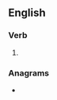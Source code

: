 ==English==

===Verb===
{{head|en|present participle}}

# {{present participle of|reteach|lang=en|nocat=1}}

===Anagrams===
* {{anagrams|en|a=aceeghinrt|recheating|teachering}}